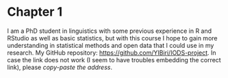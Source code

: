 
# Chapter 1

I am a PhD student in linguistics with some previous experience in R and RStudio as well as basic statistics, but with this course I hope to gain more understanding in statistical methods and open data that I could use in my research.   My GitHub repository: [https://github.com/YIBiri/IODS-project](https://github.com/YIBiri/IODS-project/).   In case the link does not work (I seem to have troubles embedding the correct link), please *copy-paste the address*.